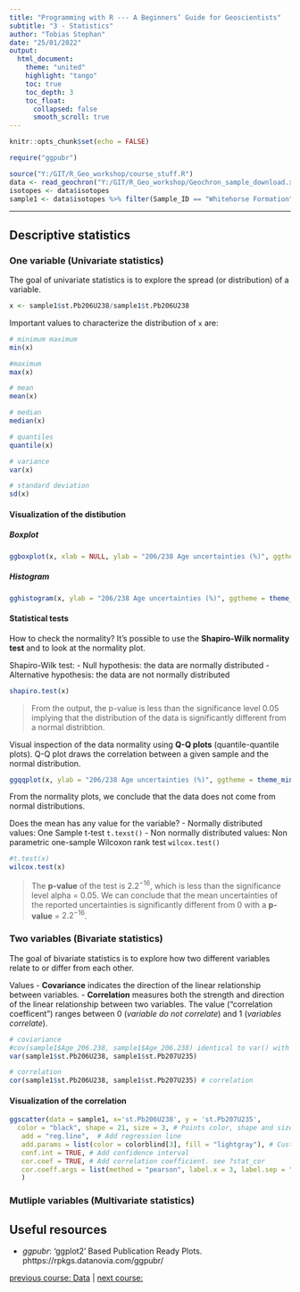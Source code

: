 ```yaml
---
title: "Programming with R --- A Beginners’ Guide for Geoscientists"
subtitle: "3 - Statistics"
author: "Tobias Stephan"
date: "25/01/2022"
output: 
  html_document:
    theme: "united"
    highlight: "tango"
    toc: true
    toc_depth: 3
    toc_float: 
      collapsed: false
      smooth_scroll: true
---
```


```r
knitr::opts_chunk$set(echo = FALSE)
```

```r
require("ggpubr")

source("Y:/GIT/R_Geo_workshop/course_stuff.R")
data <- read_geochron("Y:/GIT/R_Geo_workshop/Geochron_sample_download.xls")
isotopes <- data$isotopes
sample1 <- data$isotopes %>% filter(Sample_ID == "Whitehorse Formation")
```

---

## Descriptive statistics

### One variable (Univariate statistics)
The goal of univariate statistics is to explore the spread (or distribution) of a variable.

```r
x <- sample1$st.Pb206U238/sample1$t.Pb206U238
```

Important values to characterize the distribution of `x` are:
```r
# minimum maximum
min(x) 

#maximum
max(x) 

# mean
mean(x) 

# median
median(x) 

# quantiles
quantile(x)

# variance
var(x) 

# standard deviation
sd(x) 
```
#### Visualization of the distibution
##### Boxplot
```r
ggboxplot(x, xlab = NULL, ylab = "206/238 Age uncertainties (%)", ggtheme = theme_minimal())
```

##### Histogram
```r
gghistogram(x, ylab = "206/238 Age uncertainties (%)", ggtheme = theme_minimal())
```
#### Statistical tests

How to check the normality?
It’s possible to use the **Shapiro-Wilk normality test** and to look at the normality plot.

Shapiro-Wilk test:
- Null hypothesis: the data are normally distributed
- Alternative hypothesis: the data are not normally distributed

```r
shapiro.test(x) 
```
>From the output, the p-value is less than the significance level 0.05 implying that the distribution of the data is significantly different from a normal distribtion. 

Visual inspection of the data normality using **Q-Q plots** (quantile-quantile plots). Q-Q plot draws the correlation between a given sample and the normal distribution.
```r
ggqqplot(x, ylab = "206/238 Age uncertainties (%)", ggtheme = theme_minimal())
```
From the normality plots, we conclude that the data does not come from normal distributions.

Does the mean has any value for the variable? 
- Normally distributed values: One Sample t-test `t.texst()`
- Non normally distributed values: Non parametric one-sample Wilcoxon rank test  `wilcox.test()`
```r
#t.test(x)
wilcox.test(x)
```
>The **p-value** of the test is $2.2^{-16}$, which is less than the significance level alpha = 0.05. We can conclude that the mean uncertainties of the reported uncertainties is significantly different from 0 with a **p-value** = $2.2^{-16}$. 



### Two variables (Bivariate statistics)
The goal of bivariate statistics is to explore how two different variables relate to or differ from each other.

Values
- **Covariance** indicates the direction of the linear relationship between variables.
- **Correlation** measures both the strength and direction of the linear relationship between two variables. The value ("correlation coefficent") ranges between 0 (*variable do not correlate*) and 1 (*variables correlate*).

```r
# coviariance
#cov(sample1$Age_206.238, sample1$Age_206.238) identical to var() with two input variables
var(sample1$st.Pb206U238, sample1$st.Pb207U235) 

# correlation
cor(sample1$st.Pb206U238, sample1$st.Pb207U235) # correlation
```

#### Visualization of the correlation
```r
ggscatter(data = sample1, x='st.Pb206U238', y = 'st.Pb207U235', 
  color = "black", shape = 21, size = 3, # Points color, shape and size
   add = "reg.line",  # Add regression line
   add.params = list(color = colorblind[3], fill = "lightgray"), # Customize reg. line
   conf.int = TRUE, # Add confidence interval
   cor.coef = TRUE, # Add correlation coefficient. see ?stat_cor
   cor.coeff.args = list(method = "pearson", label.x = 3, label.sep = "\n")
   )
```





### Mutliple variables (Multivariate statistics)


## Useful resources
-  *ggpubr*: ‘ggplot2’ Based Publication Ready Plots. phttps://rpkgs.datanovia.com/ggpubr/

[previous course: Data](R_turorial_2.html) | [next course: ](R_turorial_3.html)

